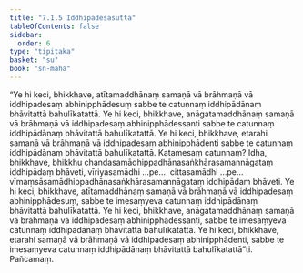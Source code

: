 ```yaml
---
title: "7.1.5 Iddhipadesasutta"
tableOfContents: false
sidebar:
  order: 6
type: "tipitaka"
basket: "su"
book: "sn-maha"
---
```



<DynamicBreadcrumb />

<Division number="817" book="sn-maha" bookNo="14" page="223">

<Paragraph number="1349" book="sn-maha">
“Ye hi keci, bhikkhave, atītamaddhānaṃ samaṇā vā brāhmaṇā vā iddhipadesaṃ abhinipphādesuṃ sabbe te catunnaṃ iddhipādānaṃ bhāvitattā bahulīkatattā. Ye hi keci, bhikkhave, anāgatamaddhānaṃ samaṇā vā brāhmaṇā vā iddhipadesaṃ abhinipphādessanti sabbe te catunnaṃ iddhipādānaṃ bhāvitattā bahulīkatattā. Ye hi keci, bhikkhave, etarahi samaṇā vā brāhmaṇā vā iddhipadesaṃ abhinipphādenti sabbe te catunnaṃ iddhipādānaṃ bhāvitattā bahulīkatattā.
</Paragraph>

<Paragraph number="1350" book="sn-maha">
Katamesaṃ catunnaṃ? Idha, bhikkhave, bhikkhu chandasamādhippadhānasaṅkhārasamannāgataṃ iddhipādaṃ bhāveti, vīriyasamādhi …pe…  cittasamādhi …pe…  vīmaṃsāsamādhippadhānasaṅkhārasamannāgataṃ iddhipādaṃ bhāveti. Ye hi keci, bhikkhave, atītamaddhānaṃ samaṇā vā brāhmaṇā vā iddhipadesaṃ abhinipphādesuṃ, sabbe te imesaṃyeva catunnaṃ iddhipādānaṃ bhāvitattā bahulīkatattā. Ye hi keci, bhikkhave, anāgatamaddhānaṃ samaṇā vā brāhmaṇā vā iddhipadesaṃ abhinipphādessanti, sabbe te imesaṃyeva catunnaṃ iddhipādānaṃ bhāvitattā bahulīkatattā. Ye hi keci, bhikkhave, etarahi samaṇā vā brāhmaṇā vā iddhipadesaṃ abhinipphādenti, sabbe te imesaṃyeva catunnaṃ iddhipādānaṃ bhāvitattā bahulīkatattā”ti.

</Paragraph>
</Division>

<Paragraph number="1351" type="center" book="sn-maha">
Pañcamaṃ.
</Paragraph>